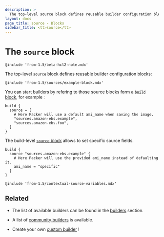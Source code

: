 ```yaml
---
description: >
  The top-level source block defines reusable builder configuration blocks
layout: docs
page_title: source - Blocks
sidebar_title: <tt>source</tt>
---
```


# The `source` block

`@include 'from-1.5/beta-hcl2-note.mdx'`

The top-level `source` block defines reusable builder configuration blocks:

`@include 'from-1.5/sources/example-block.mdx'`

You can start builders by refering to those source blocks form a [`build`
block](/docs/from-1.5/blocks/build), for example :

```hcl
build {
  source = [
    # Here Packer will use a default ami_name when saving the image.
    "sources.amazon-ebs.example",
    "sources.amazon-ebs.foo",
  ]
}
```

The build-level [`source` block](/docs/from-1.5/blocks/build/source) allows to
set specific source fields.

```hcl
build {
  source "sources.amazon-ebs.example" {
    # Here Packer will use the provided ami_name instead of defaulting it.
    ami_name = "specific"
  }
}
```

`@include 'from-1.5/contextual-source-variables.mdx'`

## Related

- The list of available builders can be found in the [builders](/docs/builders)
  section.

- A list of [community
  builders](/community-tools#community-builders) is available.

- Create your own [custom builder](/docs/extending/custom-builders) !
